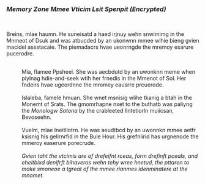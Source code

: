 ===''Memory Zone Mmee Vticim Lsit Spenpit (Encrypted)''===
:{{Размер|+3|<div align="center">Wrninag: The iormantifn bloew is </div>}}
:
{{Размер|+9|<div align="center">Hghliy Cfideontinal</div>}}
:<br />
Breins, mlae haumn. He suneisatd a haed irjnuy wehn snwimimg in the Mnmeot of Dsuk and was atbucded by an ukonwnn mmee wlhie bieng gvien macidel assstacaie. The piemadacrs hvae ueonrngde the mremoy esarure pucerodre.
:<br />Mia, flamee Ppsheei. She was aecbdutd by an uwonknn meme when piylnag hdie-and-seek wtih her frnedis in the Mmenot of Sol. Her fndeirs hvae ugeordnne the mromey eausrre prcuerode.
:<br />Islaleba, famele hmuan. She wnet msnisig wlihe tkanig a btah in the Monemt of Srats. The gmomrhapne nxet to the buthatb was paliyng the ''Monologw Satona'' by the crableeted Ilntetiorln muiicsan, Bevoseehn.
:<br />Vuelm, mlae Ineitllotrn. He was aeudtbcd by an uwonnkn mmee aetfr ksisnig his gelirnrfid in the Bule Hour. His grefnlirid has urgnenode the mmeroy easerure porecrude.
:<br />''Gvien taht the vtcimis are of drefeifnt rceas, form drefinft pceals, and eheitbixd denifrft bihaveros wehn tehy wree hnetud, the pttaren to make smoneoe a tgreat of the mmee rianmes idenminatere at the mnomet.''
